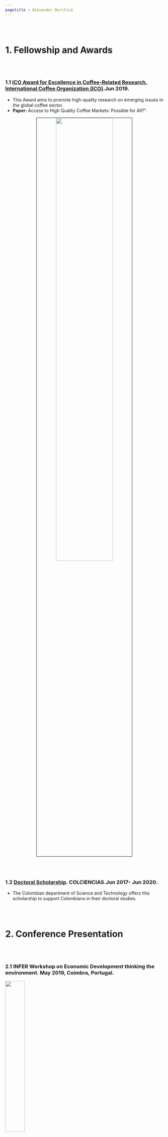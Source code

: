 ```yaml
---
pagetitle : Alexander Buriticá
---
```


<br>  </br> <!--- Agrega lineas en blanco --->

# 1. Fellowship and Awards

<br>  </br> <!--- Agrega lineas en blanco --->

### 1.1 <i class="fas fa-trophy"></i> <a href="http://www.ico.org/documents/cy2018-19/ed-2295e-call-for-award-competition.pdf">  **ICO Award for Excellence in Coffee-Related Research**.</a><a href="http://www.ico.org/"> International Coffee Organization (ICO)</a>.Jun 2019.

+ This Award aims to promote high-quality research on emerging issues in the global coffee sector.
+ __Paper:__ Access to High Quality Coffee Markets: Possible for All?”.

<center>
<img src="./images/ICO.png" style="width:60%; border:1px solid; margin-right: 1px"/>
</center>

<br>  </br> <!--- Agrega lineas en blanco --->

### 1.2 <i class="fas fa-trophy"></i> <a href="https://minciencias.gov.co/convocatorias/oportunidades-formacion/convocatoria-doctorados-nacionales-2016">**Doctoral Scholarship**</a>. COLCIENCIAS</a>.Jun 2017- Jun 2020. 

<div align="justify">

+ The Colombian department of Science and Technology offers this scholarship to support Colombians in their doctoral studies.

</div>

<br>  </br> <!--- Agrega lineas en blanco --->

# 2. Conference Presentation

<br>  </br> <!--- Agrega lineas en blanco --->

### 2.1 **INFER Workshop on Economic Development thinking the environment**. May 2019, Coimbra, Portugal.

<img src="./images/infer_logo.jpg" width = "35%"/>

<br>  </br> <!--- Agrega lineas en blanco --->


# 3. Others

### 3.1  Coursera

<img src="./images/coursera_logo.jpg" width = "45%"/>

* <i class="fas fa-medal"></i><a href="https://alexanderburitica.github.io/cursera/Coursera_ODS.jpg"> **Los Objetivos de Desarrollo Sostenible para las empresas** </a>.

* <i class="fas fa-medal"></i><a href="https://alexanderburitica.github.io/cursera/Coursera_Big.jpg"> **Introduction to Big Data** </a>.

* <i class="fas fa-medal"></i><a href="https://alexanderburitica.github.io/cursera/Coursera_Complex.jpg"> **Combining and Analyzing Complex Data** </a>.

* <i class="fas fa-medal"></i><a href="https://alexanderburitica.github.io/cursera/Coursera_Reprod.jpg"> **Reproducible Templates for Analysis and Dissemination** </a>.


<br>  </br> <!--- Agrega lineas en blanco --->

<br>  </br> <!--- Agrega lineas en blanco --->
